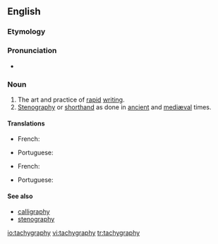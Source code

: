 ==English==
{{was wotd|2006|April|12}}

===Etymology===
{{confix|tachy|graphy}}

===Pronunciation===
* {{audio-pron|en-us-tachygraphy.ogg|ipa=/tæˈkɪɡrəfiː/|lang=en|country=us}}

===Noun===
{{en-noun|-}}

# The art and practice of [[rapid]] [[writing]].
# [[stenography|Stenography]] or [[shorthand]] as done in [[ancient]] and [[mediæval]] times.

====Translations====
{{trans-top|the art and practice of rapid writing}}
* French: {{t|fr|tachygraphie|f}}
{{trans-mid}}
* Portuguese: {{t|pt|taquigrafia|f}}
{{trans-bottom}}

{{trans-top|stenography as done in ancient times}}
* French: {{t|fr|tachygraphie|f}}
{{trans-mid}}
* Portuguese: {{t|pt|taquigrafia|f}}
{{trans-bottom}}

====See also====
* [[calligraphy]]
* [[stenography]]

[[io:tachygraphy]]
[[vi:tachygraphy]]
[[tr:tachygraphy]]